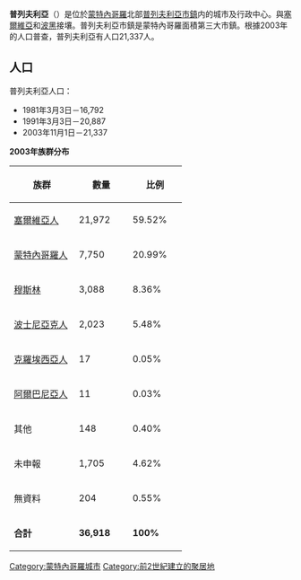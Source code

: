 {{Infobox City
|name = 普列夫利亞
|official_name = Пљевља
|image_flag= 
|image_seal= Pljevlja-grb.png
|image_map = Pljevlja-Position.PNG
|mapsize = 200px
|subdivision_type = [[国家|国家]]
|subdivision_name = {{MNE}}
|subdivision_type1 = [[黑山市镇|市镇]]
|subdivision_name1 = [[普列夫利亞市鎮|普列夫利亞市鎮]]
|leader_title = 
|leader_name =
|region= 
|departement= 
|party=
|mandat=since = 
|area_total = 1346
|population_as_of  = 2003
|population_total = 21,337
|population_density = 
|timezone = +1
|website = http://www.pljevlja.co.me/
|}}
'''普列夫利亞'''（{{lang-cnr|Пљевља}}）是位於[[蒙特內哥羅|蒙特內哥羅]]北部[[普列夫利亞市鎮|普列夫利亞市鎮]]内的城市及行政中心。與[[塞爾維亞|塞爾維亞]]和[[波黑|波黑]]接壤。普列夫利亞市鎮是蒙特內哥羅面積第三大市鎮。根據2003年的人口普查，普列夫利亞有人口21,337人。

== 人口 ==
普列夫利亞人口：
*1981年3月3日－16,792
*1991年3月3日－20,887
*2003年11月1日－21,337

'''2003年族群分布''' 

{| class="wikitable"
!width="100px"|族群
!width="80px"|數量
!width="80px"|比例
|-
|[[塞爾維亞人|塞爾維亞人]]||21,972||59.52%
|-
|[[蒙特內哥羅人|蒙特內哥羅人]]||7,750||20.99%
|- 
|[[穆斯林|穆斯林]]||3,088||8.36%
|-
|[[波士尼亞克人|波士尼亞克人]]||2,023||5.48%
|-
|[[克羅埃西亞人|克羅埃西亞人]]||17||0.05%
|-
|[[阿爾巴尼亞人|阿爾巴尼亞人]]||11||0.03%
|-
|其他||148||0.40%
|-
|未申報||1,705||4.62%
|-
|無資料||204||0.55%
|-
|'''合計'''||'''36,918'''||'''100%'''
|}

[[Category:蒙特內哥羅城市|Category:蒙特內哥羅城市]]
[[Category:前2世紀建立的聚居地|Category:前2世紀建立的聚居地]]